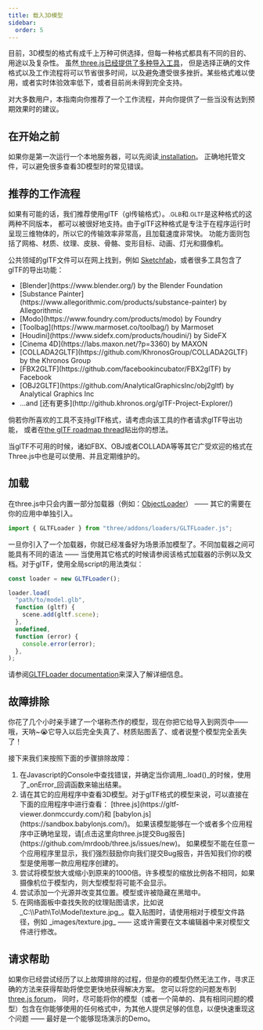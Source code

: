 ```yaml
---
title: 载入3D模型
sidebar:
  order: 5
---
```


目前，3D模型的格式有成千上万种可供选择，但每一种格式都具有不同的目的、用途以及复杂性。
虽然[
three.js已经提供了多种导入工具](https://github.com/mrdoob/three.js/tree/dev/examples/jsm/loaders)，
但是选择正确的文件格式以及工作流程将可以节省很多时间，以及避免遭受很多挫折。某些格式难以使用，或者实时体验效率低下，或者目前尚未得到完全支持。

对大多数用户，本指南向你推荐了一个工作流程，并向你提供了一些当没有达到预期效果时的建议。

## 在开始之前

如果你是第一次运行一个本地服务器，可以先阅读[ installation](/manual/introduction/Installation)。
正确地托管文件，可以避免很多查看3D模型时的常见错误。

## 推荐的工作流程

如果有可能的话，我们推荐使用glTF（gl传输格式）。<small>.GLB</small>和<small>.GLTF</small>是这种格式的这两种不同版本，
都可以被很好地支持。由于glTF这种格式是专注于在程序运行时呈现三维物体的，所以它的传输效率非常高，且加载速度非常快。
功能方面则包括了网格、材质、纹理、皮肤、骨骼、变形目标、动画、灯光和摄像机。

公共领域的glTF文件可以在网上找到，例如
[
Sketchfab](https://sketchfab.com/models?features=downloadable&sort_by=-likeCount&type=models)，或者很多工具包含了glTF的导出功能：

<ul>
  <li>[Blender](https://www.blender.org/) by the Blender Foundation</li>
  <li>
    [Substance
    Painter](https://www.allegorithmic.com/products/substance-painter) by
    Allegorithmic
  </li>
  <li>[Modo](https://www.foundry.com/products/modo) by Foundry</li>
  <li>[Toolbag](https://www.marmoset.co/toolbag/) by Marmoset</li>
  <li>[Houdini](https://www.sidefx.com/products/houdini/) by SideFX</li>
  <li>[Cinema 4D](https://labs.maxon.net/?p=3360) by MAXON</li>
  <li>
    [COLLADA2GLTF](https://github.com/KhronosGroup/COLLADA2GLTF) by the Khronos
    Group
  </li>
  <li>[FBX2GLTF](https://github.com/facebookincubator/FBX2glTF) by Facebook</li>
  <li>
    [OBJ2GLTF](https://github.com/AnalyticalGraphicsInc/obj2gltf) by Analytical
    Graphics Inc
  </li>
  <li>
    &hellip;and [还有更多](http://github.khronos.org/glTF-Project-Explorer/)
  </li>
</ul>

倘若你所喜欢的工具不支持glTF格式，请考虑向该工具的作者请求glTF导出功能，
或者在[the glTF roadmap thread](https://github.com/KhronosGroup/glTF/issues/1051)贴出你的想法。

当glTF不可用的时候，诸如FBX、OBJ或者COLLADA等等其它广受欢迎的格式在Three.js中也是可以使用、并且定期维护的。

## 加载

在three.js中只会内置一部分加载器（例如：[ObjectLoader](api/loaders/ObjectLoader)） —— 其它的需要在你的应用中单独引入。

```javascript
import { GLTFLoader } from "three/addons/loaders/GLTFLoader.js";
```

一旦你引入了一个加载器，你就已经准备好为场景添加模型了。不同加载器之间可能具有不同的语法 ——
当使用其它格式的时候请参阅该格式加载器的示例以及文档。对于glTF，使用全局script的用法类似：

```javascript
const loader = new GLTFLoader();

loader.load(
  "path/to/model.glb",
  function (gltf) {
    scene.add(gltf.scene);
  },
  undefined,
  function (error) {
    console.error(error);
  },
);
```

请参阅[GLTFLoader documentation](examples/loaders/GLTFLoader)来深入了解详细信息。

## 故障排除

你花了几个小时亲手建了一个堪称杰作的模型，现在你把它给导入到网页中——
哦，天呐~😭它导入以后完全失真了、材质贴图丢了、或者说整个模型完全丢失了！

接下来我们来按照下面的步骤排除故障：

<ol>
<li>
在Javascript的Console中查找错误，并确定当你调用_.load()_的时候，使用了_onError_回调函数来输出结果。
</li>
<li>
请在其它的应用程序中查看3D模型。对于glTF格式的模型来说，可以直接在下面的应用程序中进行查看：
[three.js](https://gltf-viewer.donmccurdy.com/)和
[babylon.js](https://sandbox.babylonjs.com/)。
如果该模型能够在一个或者多个应用程序中正确地呈现，请[点击这里向three.js提交Bug报告](https://github.com/mrdoob/three.js/issues/new)。
如果模型不能在任意一个应用程序里显示，我们强烈鼓励你向我们提交Bug报告，并告知我们你的模型是使用哪一款应用程序创建的。

</li>
<li>
尝试将模型放大或缩小到原来的1000倍。许多模型的缩放比例各不相同，如果摄像机位于模型内，则大型模型将可能不会显示。
</li>
<li>
尝试添加一个光源并改变其位置。模型或许被隐藏在黑暗中。
</li>
<li>
在网络面板中查找失败的纹理贴图请求，比如说_C:\\Path\To\Model\texture.jpg_。载入贴图时，请使用相对于模型文件路径，例如
_images/texture.jpg_ —— 这或许需要在文本编辑器中来对模型文件进行修改。
</li>
</ol>

## 请求帮助

如果你已经尝试经历了以上故障排除的过程，但是你的模型仍然无法工作，寻求正确的方法来获得帮助将使您更快地获得解决方案。
您可以将您的问题发布到[three.js forum](https://discourse.threejs.org/)，
同时，尽可能将你的模型（或者一个简单的、具有相同问题的模型）包含在你能够使用的任何格式中，为其他人提供足够的信息，以便快速重现这个问题 —— 最好是一个能够现场演示的Demo。
